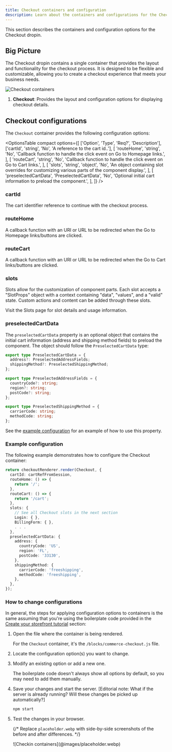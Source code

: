```yaml
---
title: Checkout containers and configuration
description: Learn about the containers and configurations for the Checkout dropin.
---
```



This section describes the containers and configuration options for the Checkout dropin.

## Big Picture

The Checkout dropin contains a single container that provides the layout and functionality for the checkout process. It is designed to be flexible and customizable, allowing you to create a checkout experience that meets your business needs.

<Diagram caption="Checkout containers">![Checkout containers](@images/placeholder.webp)</Diagram>

<Callouts columnCount='1'>

1. **Checkout**: Provides the layout and configuration options for displaying checkout details.

</Callouts>

## Checkout configurations

The `Checkout` container provides the following configuration options:

<OptionsTable
  compact
  options={[
    ['Option', 'Type', 'Req?', 'Description'],
    ['cartId', 'string', 'No', 'A reference to the cart id..'],
    [
      'routeHome',
      'string',
      'No',
      'Callback function to handle the click event on Go to Homepage links.',
    ],
    [
      'routeCart',
      'string',
      'No',
      'Callback function to handle the click event on Go to Cart links.',
    ],
    [
      'slots',
      'string',
      'object',
      'No',
      'An object containing slot overrides for customizing various parts of the component display.',
    ],
    [
      'preselectedCartData',
      'PreselectedCartData',
      'No',
      'Optional initial cart information to preload the component.',
    ],
  ]}
/>

### cartId

The cart identifier reference to continue with the checkout process.

### routeHome

A callback function with an URI or URL to be redirected when the Go to Homepage links/buttons are clicked.

### routeCart

A callback function with an URI or URL to be redirected when the Go to Cart links/buttons are clicked.

### slots

Slots allow for the customization of component parts. Each slot accepts a "SlotProps" object with a context containing "data", "values", and a "valid" state. Custom actions and content can be added through these slots.

Visit the Slots page for slot details and usage information.

### preselectedCartData

The `preselectedCartData` property is an optional object that contains the initial cart information (address and shipping method fields) to preload the component. The object should follow the `PreselectedCartData` type:

```ts
export type PreselectedCartData = {
  address?: PreselectedAddressFields;
  shippingMethod?: PreselectedShippingMethod;
};

export type PreselectedAddressFields = {
  countryCode?: string;
  region?: string;
  postCode?: string;
};

export type PreselectedShippingMethod = {
  carrierCode: string;
  methodCode: string;
};
```

See the [example configuration](#example-configuration) for an example of how to use this property.

### Example configuration

The following example demonstrates how to configure the Checkout container:

```ts
return checkoutRenderer.render(Checkout, {
  cartId: cartRefFromSession,
  routeHome: () => {
    return '/';
  },
  routeCart: () => {
    return '/cart';
  },
  slots: {
    // See all Checkout slots in the next section
    Login: { },
    BillingForm: { },
    . . .
  },
  preselectedCartData: {
    address: {
      countryCode: 'US',
      region: 'FL',
      postCode: '33130',
    },
    shippingMethod: {
      carrierCode: 'freeshipping',
      methodCode: 'freeshipping',
    },
  },
});
```

### How to change configurations

In general, the steps for applying configuration options to containers is the same assuming that you're using the boilerplate code provided in the [Create your storefront tutorial](/get-started) section:

<Steps>

1. Open the file where the container is being rendered.

   For the `Checkout` container, it's the `/blocks/commerce-checkout.js` file.

1. Locate the configuration option(s) you want to change.

1. Modify an existing option or add a new one.

   The boilerplate code doesn't always show all options by default, so you may need to add them manually.

1. Save your changes and start the server. [Editorial note: What if the server is already running? Will these changes be picked up automatically?]

   ```bash
   npm start
   ```

1. Test the changes in your browser.

   {/* Replace `placeholder.webp` with side-by-side screenshots of the before and after differences. */}

   <Diagram caption="Checkin container configuration">
     ![Checkin containers](@images/placeholder.webp)
   </Diagram>

</Steps>
